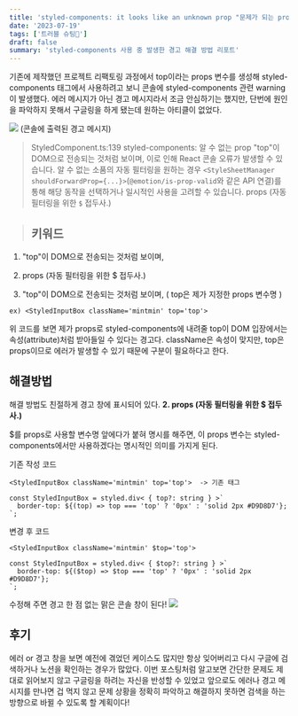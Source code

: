 ```yaml
---
title: 'styled-components: it looks like an unknown prop "문제가 되는 props" is being sent through to the DOM, which will likely trigger a React console error. 경고 해결법'
date: '2023-07-19'
tags: ['트러블 슈팅🚀']
draft: false
summary: 'styled-components 사용 중 발생한 경고 해결 방법 리포트'
---
```


기존에 제작했던 프로젝트 리팩토링 과정에서 top이라는 props 변수를 생성해 styled-components 태그에서 사용하려고 보니 콘솔에 styled-components 관련 warning이 발생했다. 에러 메시지가 아닌 경고 메시지라서 조금 안심하기는 했지만, 단번에 원인을 파악하지 못해서 구글링을 하게 됐는데 원하는 아티클이 없었다. 

![](https://velog.velcdn.com/images/mintmin0320/post/409e84dc-52ed-4970-b05d-b6e09ecefb3e/image.png)
(콘솔에 출력된 경고 메시지)

> StyledComponent.ts:139 styled-components: 알 수 없는 prop "top"이 DOM으로 전송되는 것처럼 보이며, 이로 인해 React 콘솔 오류가 발생할 수 있습니다. 알 수 없는 소품의 자동 필터링을 원하는 경우 `<StyleSheetManager shouldForwardProp={...}>`(`@emotion/is-prop-valid`와 같은 API 연결)를 통해 해당 동작을 선택하거나 일시적인 사용을 고려할 수 있습니다. props (자동 필터링을 위한 `$` 접두사.)
 
> ## 키워드
1. "top"이 DOM으로 전송되는 것처럼 보이며,

2.  props (자동 필터링을 위한 $ 접두사.)

3. "top"이 DOM으로 전송되는 것처럼 보이며, ( top은 제가 지정한 props 변수명 ) 

```
ex) <StyledInputBox className='mintmin' top='top'>
```

위 코드를 보면 제가 props로 styled-components에 내려줄 top이 DOM 입장에서는 속성(attribute)처럼 받아들일 수 있다는 경고다. className은 속성이 맞지만, top은 props이므로 에러가 발생할 수 있기 때문에 구분이 필요하다고 한다. 

## 해결방법
해결 방법도 친절하게 경고 창에 표시되어 있다. 
**2.  props (자동 필터링을 위한 $ 접두사.)**

$를 props로 사용할 변수명 앞에다가 붙혀 명시를 해주면, 이 props 변수는 styled-components에서만 사용하겠다는 명시적인 의미를 가지게 된다.

기존 작성 코드

```
<StyledInputBox className='mintmin' top='top'>  -> 기존 태그

const StyledInputBox = styled.div< { top?: string } >`
  border-top: ${(top) => top === 'top' ? '0px' : 'solid 2px #D9D8D7'};
`; 
```

변경 후 코드

```
<StyledInputBox className='mintmin' $top='top'> 

const StyledInputBox = styled.div< { $top?: string } >`
  border-top: ${($top) => $top === 'top' ? '0px' : 'solid 2px #D9D8D7'};
`; 
```

수정해 주면 경고 한 점 없는 맑은 콘솔 창이 된다!
![](https://velog.velcdn.com/images/mintmin0320/post/f18d2e0f-0ff6-4de7-95c5-4006dd06e9da/image.png)

## 후기

에러 or 경고 창을 보면 예전에 겪었던 케이스도 많지만 항상 잊어버리고 다시 구글에 검색하거나 노션을 확인하는 경우가 많았다. 이번 포스팅처럼 알고보면 간단한 문제도 제대로 읽어보지 않고 구글링을 하려는 자신을 반성할 수 있었고 앞으로도 에러나 경고 메시지를 만나면 겁 먹지 않고 문제 상황을 정확히 파악하고 해결하지 못하면 검색을 하는 방향으로 바뀔 수 있도록 할 계획이다!
